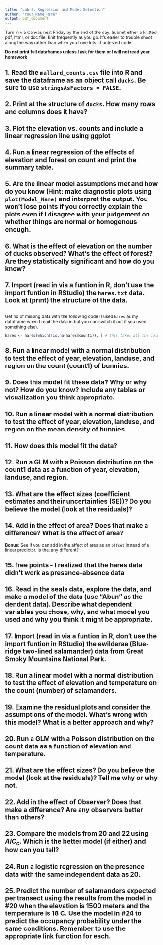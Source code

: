 ```yaml
---
title: "Lab 2: Regression and Model Selection"
author: "Your_Name_Here"
output: pdf_document
---
```


Turn in via Canvas next Friday by the end of the day. Submit either a knitted pdf, html, or doc file. Knit frequently as you go. It's easier to trouble shoot along the way rather than when you have lots of untested code.

**Do not print full dataframes unless I ask for them or I will not read your homework**

## 1. Read the `mallard_counts.csv` file into R and save the dataframe as an object call `ducks`. Be sure to use `stringsAsFactors = FALSE`. 

## 2. Print at the structure of `ducks`. How many rows and columns does it have? 

## 3. Plot the elevation vs. counts and include a linear regression line using ggplot

## 4. Run a linear regression of the effects of elevation and forest on count and print the summary table.

## 5. Are the linear model assumptions met and how do you know (Hint: make diagnostic plots using `plot(Model_Name)` and interpret the output. You won't lose points if you correctly explain the plots even if I disagree with your judgement on whether things are normal or homogenous enough.

## 6. What is the effect of elevation on the number of ducks observed? What's the effect of forest? Are they statistically significant and how do you know?

## 7. Import (read in via a funtion in R, don't use the import funtion in RStudio) the `hares.txt` data. Look at (print) the structure of the data.

```r

```

Get rid of missing data with the following code (I used `hares` as my dataframe when I read the data in but you can switch it out if you used something else).

```r
hares <- hares[which(!is.na(hares$count1)), ] # this takes all the columns for the rows where count1 is not missing (NA)
```

## 8. Run a linear model with a normal distribution to test the effect of year, elevation, landuse, and region on the count (count1) of bunnies.

## 9. Does this model fit these data? Why or why not? How do you know? Include any tables or visualization you think appropriate.

## 10. Run a linear model with a normal distribution to test the effect of year, elevation, landuse, and region on the **mean.density** of bunnies.

## 11. How does this model fit the data?

## 12. Run a GLM with a Poisson distribution on the count1 data as a function of year, elevation, landuse, and region.

## 13. What are the effect sizes (coefficient estimates and their uncertainties (SE))? Do you believe the model (look at the residuals)?

## 14. Add in the effect of area? Does that make a difference? What is the affect of area? 

**Bonus**: See if you can add in the affect of area as an `offset` instead of a linear predictor. Is that any different?

## 15. free points - I realized that the hares data didn't work as presence-absence data

## 16. Read in the seals data, explore the data, and make a model of the data (use "Abun" as the dendent data). Describe what dependent variables you chose, why, and what model you used and why you think it might be appropriate.


## 17. Import (read in via a funtion in R, don't use the import funtion in RStudio) the ewilderae (Blue-ridge two-lined salamander) data from Great Smoky Mountains National Park.


## 18. Run a linear model with a normal distribution to test the effect of elevation and temperature on the count (number) of salamanders.

## 19. Examine the residual plots and consider the assumptions of the model. What's wrong with this model? What is a better approach and why?

## 20. Run a GLM with a Poisson distribution on the count data as a function of elevation and temperature.

## 21. What are the effect sizes? Do you believe the model (look at the residuals)? Tell me why or why not.

## 22. Add in the effect of Observer? Does that make a difference? Are any observers better than others?

## 23. Compare the models from 20 and 22 using $AIC_c$. Which is the better model (if either) and how can you tell?

## 24. Run a logistic regression on the presence data with the same independent data as 20. 

## 25. Predict the number of salamanders expected per transect using the results from the model in #20 when the elevation is 1500 meters and the temperature is 18 C. Use the model in #24 to predict the occupancy probability under the same conditions. Remember to use the appropriate link function for each.


